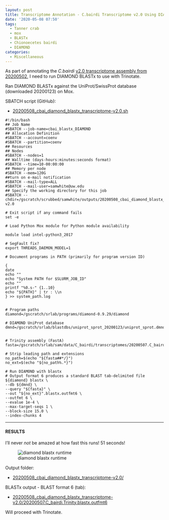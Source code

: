 ```yaml
---
layout: post
title: Transcriptome Annotation - C.bairdi Transcriptome v2.0 Using DIAMOND BLASTx on Mox
date: '2020-05-08 07:50'
tags:
  - Tanner crab
  - mox
  - BLASTx
  - Chionoecetes bairdi
  - DIAMOND
categories:
  - Miscellaneous
---
```

As part of annotating the _C.bairdi_ [v2.0 transcriptome assembly from 20200502](https://robertslab.github.io/sams-notebook/2020/05/02/Transcriptome-Assembly-C.bairdi-All-RNAseq-Data-Without-Taxonomic-Filters-with-Trinity-on-Mox.html), I need to run DIAMOND BLASTx to use with Trinotate.

Ran DIAMOND BLASTx against the UniProt/SwissProt database (downloaded 20200123) on Mox.

SBATCH script (GitHub):

- [20200508_cbai_diamond_blastx_transcriptome-v2.0.sh](https://github.com/RobertsLab/sams-notebook/blob/master/sbatch_scripts/20200508_cbai_diamond_blastx_transcriptome-v2.0.sh)

```shell
#!/bin/bash
## Job Name
#SBATCH --job-name=cbai_blastx_DIAMOND
## Allocation Definition
#SBATCH --account=coenv
#SBATCH --partition=coenv
## Resources
## Nodes
#SBATCH --nodes=1
## Walltime (days-hours:minutes:seconds format)
#SBATCH --time=10-00:00:00
## Memory per node
#SBATCH --mem=120G
##turn on e-mail notification
#SBATCH --mail-type=ALL
#SBATCH --mail-user=samwhite@uw.edu
## Specify the working directory for this job
#SBATCH --chdir=/gscratch/scrubbed/samwhite/outputs/20200508_cbai_diamond_blastx_transcriptome-v2.0

# Exit script if any command fails
set -e

# Load Python Mox module for Python module availability

module load intel-python3_2017

# SegFault fix?
export THREADS_DAEMON_MODEL=1

# Document programs in PATH (primarily for program version ID)

{
date
echo ""
echo "System PATH for $SLURM_JOB_ID"
echo ""
printf "%0.s-" {1..10}
echo "${PATH}" | tr : \\n
} >> system_path.log


# Program paths
diamond=/gscratch/srlab/programs/diamond-0.9.29/diamond

# DIAMOND UniProt database
dmnd=/gscratch/srlab/blastdbs/uniprot_sprot_20200123/uniprot_sprot.dmnd


# Trinity assembly (FastA)
fasta=/gscratch/srlab/sam/data/C_bairdi/transcriptomes/20200507.C_bairdi.Trinity.fasta

# Strip leading path and extensions
no_path=$(echo "${fasta##*/}")
no_ext=$(echo "${no_path%.*}")

# Run DIAMOND with blastx
# Output format 6 produces a standard BLAST tab-delimited file
${diamond} blastx \
--db ${dmnd} \
--query "${fasta}" \
--out "${no_ext}".blastx.outfmt6 \
--outfmt 6 \
--evalue 1e-4 \
--max-target-seqs 1 \
--block-size 15.0 \
--index-chunks 4
```

---

#### RESULTS

I'll never _not_ be amazed at how fast this runs! 51 seconds!

![diamond blastx runtime](https://github.com/RobertsLab/sams-notebook/blob/master/images/screencaps/20200508_cbai_diamond_blastx_transcriptome-v2.0_runtime.png?raw=true)

Output folder:

- [20200508_cbai_diamond_blastx_transcriptome-v2.0/](https://gannet.fish.washington.edu/Atumefaciens/20200508_cbai_diamond_blastx_transcriptome-v2.0/)

BLASTx output - BLAST format 6 (tab):

- [20200508_cbai_diamond_blastx_transcriptome-v2.0/20200507.C_bairdi.Trinity.blastx.outfmt6](https://gannet.fish.washington.edu/Atumefaciens/20200508_cbai_diamond_blastx_transcriptome-v2.0/20200507.C_bairdi.Trinity.blastx.outfmt6)

Will proceed with Trinotate.
